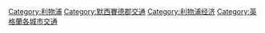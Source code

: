 [[Category:利物浦|Category:利物浦]]
[[Category:默西賽德郡交通|Category:默西賽德郡交通]]
[[Category:利物浦经济|Category:利物浦经济]]
[[Category:英格蘭各城市交通|Category:英格蘭各城市交通]]